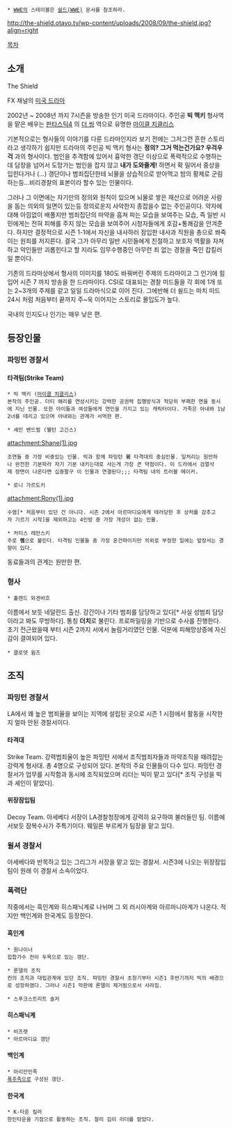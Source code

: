 * [[WWE]]의 스테이블은 [[쉴드(WWE)]] 문서를 참조하라.

http://the-shield.otavo.tv/wp-content/uploads/2008/09/the-shield.jpg?align=right

[[목차]]

== 소개 ==
The Shield

FX 채널의 [[미국 드라마]]

2002년 ~ 2008년 까지 7시즌을 방송한 인기 미국 드라마이다. 주인공 '''빅 맥키''' 형사역을 맡은 배우는 [[판타스틱4]] 의 [[더 씽]] 역으로 유명한 [[마이클 치클리스]] 

기본적으로는 형사들의 이야기를 다룬 드라마인지라 보기 전에는 그저그런 흔한 스토리라고 생각하기 쉽지만 드라마의 주인공 빅 맥키 형사는 '''정의? 그거 먹는건가요? 우걱우걱''' 과의 형사이다. 범인을 추격함에 있어서 흉악한 갱단 이상으로 폭력적으로 수행하는데 담장을 넘어서 도망가는 범인을 잡지 않고 '''내가 도와줄게!''' 하면서 확 밀어서 중상을 입힌다거나 (...) 갱단이나 범죄집단한테 뇌물을 상습적으로 받아먹고 밤의 황제로 군림하는등...비리경찰의 표본이라 할수 있는 인물이다. 

그러나 그 이면에는 자기만의 정의와 원칙이 있으며 뇌물로 쌓은 재산으로 어려운 사람을 돕는 의외의 일면이 있는등 정의로운지 사악한지 종잡을수 없는 주인공이다.
약자에 대해 아낌없이 배풀지만 범죄집단의 마약을 흠쳐 파는 모습을 보여주는 모습, 즉 일반 시민에게는 전혀 피해를 주지 않는 모습을 보여주어 시청자들에게 호감+통쾌감을 안겨준다.
하지만 결정적으로 시즌 1-1에서 자신을 내사하러 잠입한 내사과 직원을 총으로 쏴죽이는 원죄를 저지른다. 결국 그가 아무리 일반 시민들에게 친절하고 보호자 역활을 자쳐하고 악인들만 괴롭힌다고 할 지라도 임무수행중인 아무런 죄 없는 경찰을 죽인 캅킬러일 뿐이다.

기존의 드라마상에서 형사의 이미지를 180도 바꿔버린 주제의 드라마이고 그 인기에 힘입어 시즌 7 까지 방송을 한 드라마이다. CSI로 대표되는 경찰 미드들을 각 회에 1개 또는 2~3개의 주제를 같고 일일 드라마식으로 이어 진다. 그에반해 더 쉴드는 마치 미드 24시 처럼 처음부터 끝까지 주~욱 이어지는 스토리로 몰입도가 높다.

국내의 인지도나 인기는 매우 낮은 편.

== 등장인물 ==
=== 파밍턴 경찰서 ===
==== 타격팀(Strike Team) ====
 * 빅 맥키 ([[마이클 치클리스]])
 본작의 주인공. 더티 해리를 연상시키는 강력한 공권력 집행방식과 적당히 부패한 면을 동시에 지닌 인물. 또한 아이들과 여성들에게 연민을 가지고 있는 캐릭터이다. 가족은 아내와 1남2녀를 데리고 있으며 아내와는 관계가 서먹한 편.

 * 셰인 벤드럴 (웰턴 고긴스)
attachment:Shane(1).jpg
 조연들 중 가장 비중있는 인물. 빅과 함께 파밍턴 署 타격대의 중심인물. 일처리는 원만하나 완전한 기분파라 자기 기분 내키는대로 사는게 가장 큰 약점이다. 이 드라에서 검열삭제 장면이 나온다면 십중팔구 이 인물과 연결된다;;; 타격팀 내의 트러블 메이커.

 * 로니 가르도키 
attachment:Rony(1).jpg

 수염[* 처음부터 있던 건 아니다. 시즌 2에서 아르마디요에게 테러당한 후 상처를 감추고자 기르기 시작]을 제외하고는 4인방 중 가장 개성이 없는 인물.

 * 커티스 레만스키 
 주로 '''렘'''으로 불린다. 타격팀 인물들 중 가장 온건파이지만 의외로 부정한 일에는 앞장서는 경향이 있다.
동료들과의 관계는 원만한 편. 

=== 형사 ===
 * 홀랜드 와겐바흐
이름에서 보듯 네덜란드 출신. 강간이나 기타 범죄를 담당하고 있다[* 사실 성범죄 담당이라고 봐도 무방하다]. 
통칭 '''더치'''로 불린다. 프로파일링을 기반으로 수사를 진행한다. 초기 전근왔을때 부터 시즌 2까지 서에서 놀림거리였던 인물. 덕분에 피해망상증에 자신감이 결여되어 있다.

 * 클로뎃 윔즈 

== 조직 ==
=== 파밍턴 경찰서 ===
LA에서 꽤 높은 범죄율을 보이는 지역에 설립된 곳으로 시즌 1 시점에서 활동을 시작한지 얼마 안된 경찰서이다.
==== 타격대 ====
Strike Team.
강력범죄율이 높은 파밍턴 서에서 조직범죄자들과 마약조직을 때려잡는 강력계 형사대. 총 4명으로 구성되어 있다.
본작의 주요 인물들이 다수 있다. 파밍턴 경찰서가 업무를 시작함과 동시에 조직되었으며 리더는 빅이 맡고 있다[* 조직 구성을 빅과 셰인이 맡았다].
==== 위장잠입팀 ====
Decoy Team.
아세베다 서장이 LA경찰청장에게 강력히 요구하여 불러들인 팀. 이름에서보듯 잠복수사가 주특기이다.
웨일론 부르케가 팀장을 맡고 있다.

=== 윌셔 경찰서 ===
아세베다와 반목하고 있는 그리그가 서장을 맡고 있는 경찰서. 시즌3에 나오는 위장잠입팀이 원래 이 경찰서 소속이었다.

=== 폭력단 ===
작중에서는 흑인계와 히스패닉계로 나뉘며 그 외 러시아계와 아르마니아계가 나온다.
적지만 백인계와 한국계도 등장한다.
==== 흑인계 ====
 * 원나이너
 힙합가수 컨이 두목으로 있는 갱단.

 * 론델의 조직
 컨의 조직과 대립관계에 있던 조직. 파밍턴 경찰서 초창기부터 시즌1 후반기까지 빅의 배경으로 성장하였다. 그러나 시즌1 막판에 론델이 제거됨으로서 사라짐. 

 * 스푸크스트리트 솔저
==== 히스패닉계 ====
 * 비즈랫
 * 아르마디요 갱단
==== 백인계 ====
 * 아리안민족
 [[폭주족]]으로 구성된 갱단. 
==== 한국계 ====
 * K-타운 킬러
 한인타운을 기점으로 활동하는 조직. 찰리 김이 리더를 맡았다. 

